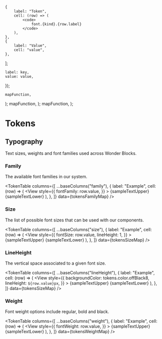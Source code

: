 


<Meta title="Theming / Tokens / Typography" />


    {
        label: "Token",
        cell: (row) => (
            <code>
                font.{kind}.{row.label}
            </code>
        ),
    },
    {
        label: "Value",
        cell: "value",
    },
];

    label: key,
    value: value,
});

    mapFunction,
);
    mapFunction,
);
    mapFunction,
);

# Tokens

## Typography

Text sizes, weights and font families used across Wonder Blocks.

<Banner
    kind="warning"
    text="Note that this is intended only internal
    development purposes. We'll let you know as soon as this is ready for public
    consumption."
/>

### Family

The available font families in our system.

<TokenTable
    columns={[
        ...baseColumns("family"),
        {
            label: "Example",
            cell: (row) => (
                <View
                    style={{
                        fontFamily: row.value,
                    }}
                >
                    <span>{sampleTextUpper}</span>
                    <span>{sampleTextLower}</span>
                </View>
            ),
        },
    ]}
    data={tokensFamilyMap}
/>

### Size

The list of possible font sizes that can be used with our components.

<TokenTable
    columns={[
        ...baseColumns("size"),
        {
            label: "Example",
            cell: (row) => (
                <View
                    style={{
                        fontSize: row.value,
                        lineHeight: 1,
                    }}
                >
                    <span>{sampleTextUpper}</span>
                    <span>{sampleTextLower}</span>
                </View>
            ),
        },
    ]}
    data={tokensSizeMap}
/>

### LineHeight

The vertical space associated to a given font size.

<TokenTable
    columns={[
        ...baseColumns("lineHeight"),
        {
            label: "Example",
            cell: (row) => (
                <View
                    style={{
                        backgroundColor: tokens.color.offBlack8,
                        lineHeight: `${row.value}px`,
                    }}
                >
                    <span>{sampleTextUpper}</span>
                    <span>{sampleTextLower}</span>
                </View>
            ),
        },
    ]}
    data={tokensSizeMap}
/>

### Weight

Font weight options include regular, bold and black.

<TokenTable
    columns={[
        ...baseColumns("weight"),
        {
            label: "Example",
            cell: (row) => (
                <View
                    style={{
                        fontWeight: row.value,
                    }}
                >
                    <span>{sampleTextUpper}</span>
                    <span>{sampleTextLower}</span>
                </View>
            ),
        },
    ]}
    data={tokensWeightMap}
/>
